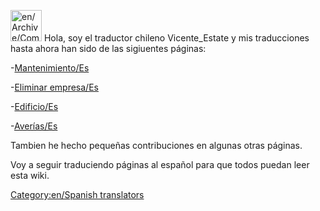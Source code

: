 [[File:en/Archive/Community/Users/Chile.jpeg|50px]] Hola, soy el traductor chileno Vicente_Estate y mis traducciones hasta ahora han sido de las sigiuentes páginas:

-[[es/Manual/Mantenimiento|Mantenimiento/Es]]

-[[es/Archive/Manual/Eliminar empresa|Eliminar empresa/Es]] 

-[[es/Archive/Manual/Edificio|Edificio/Es]]

-[[es/Archive/Manual/Averías|Averías/Es]]

Tambien he hecho pequeñas contribuciones en algunas otras páginas.

Voy a seguir traduciendo páginas al español para que todos puedan leer esta wiki.

[[Category:en/Spanish translators]]